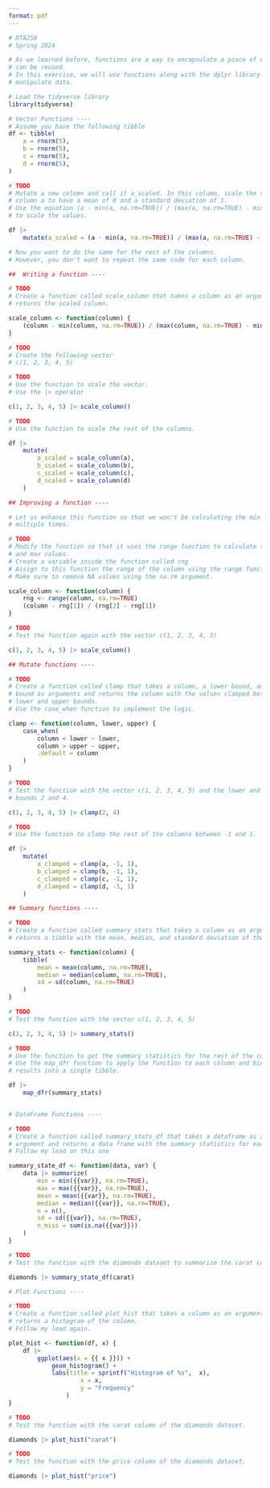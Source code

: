 ```yaml
---
format: pdf
---
```


```R
# DTA250
# Spring 2024

# As we learned before, functions are a way to encapsulate a piece of code that 
# can be reused.
# In this exercise, we will use functions along with the dplyr library to
# manipulate data.

# Load the tidyverse library
library(tidyverse)

# Vector Functions ----
# Assume you have the following tibble
df <- tibble(
    a = rnorm(5),
    b = rnorm(5),
    c = rnorm(5),
    d = rnorm(5),
)

# TODO
# Mutate a new column and call it a_scaled. In this column, scale the values of
# column a to have a mean of 0 and a standard deviation of 1.
# Use the equation (a - min(a, na.rm=TRUE)) / (max(a, na.rm=TRUE) - min(a, na.rm=TRUE))
# to scale the values.

df |> 
    mutate(a_scaled = (a - min(a, na.rm=TRUE)) / (max(a, na.rm=TRUE) - min(a, na.rm=TRUE)))

# Now you want to do the same for the rest of the columns.
# However, you don't want to repeat the same code for each column.

##  Writing a function ----

# TODO
# Create a function called scale_column that takes a column as an argument and
# returns the scaled column.

scale_column <- function(column) {
    (column - min(column, na.rm=TRUE)) / (max(column, na.rm=TRUE) - min(column, na.rm=TRUE))
}

# TODO
# Create the following vector
# c(1, 2, 3, 4, 5)

# TODO
# Use the function to scale the vector.
# Use the |> operator

c(1, 2, 3, 4, 5) |> scale_column()

# TODO
# Use the function to scale the rest of the columns.

df |> 
    mutate(
        a_scaled = scale_column(a),
        b_scaled = scale_column(b),
        c_scaled = scale_column(c),
        d_scaled = scale_column(d)
    )

## Improving a function ----

# Let us enhance this function so that we won't be calculating the min and max
# multiple times.

# TODO
# Modify the function so that it uses the range function to calculate the min
# and max values.
# Create a variable inside the function called rng
# Assign to this function the range of the column using the range function
# Make sure to remove NA values using the na.rm argument.

scale_column <- function(column) {
    rng <- range(column, na.rm=TRUE)
    (column - rng[1]) / (rng[2] - rng[1])
}

# TODO
# Test the function again with the vector c(1, 2, 3, 4, 5)

c(1, 2, 3, 4, 5) |> scale_column()

## Mutate functions ----

# TODO
# Create a function called clamp that takes a column, a lower bound, and an upper
# bound as arguments and returns the column with the values clamped between the
# lower and upper bounds.
# Use the case_when function to implement the logic.

clamp <- function(column, lower, upper) {
    case_when(
        column < lower ~ lower,
        column > upper ~ upper,
        .default = column
    )
}

# TODO
# Test the function with the vector c(1, 2, 3, 4, 5) and the lower and upper
# bounds 2 and 4.

c(1, 2, 3, 4, 5) |> clamp(2, 4)

# TODO
# Use the function to clamp the rest of the columns between -1 and 1.

df |> 
    mutate(
        a_clamped = clamp(a, -1, 1),
        b_clamped = clamp(b, -1, 1),
        c_clamped = clamp(c, -1, 1),
        d_clamped = clamp(d, -1, 1)
    )

## Summary functions ----

# TODO
# Create a function called summary_stats that takes a column as an argument and
# returns a tibble with the mean, median, and standard deviation of the column.

summary_stats <- function(column) {
    tibble(
        mean = mean(column, na.rm=TRUE),
        median = median(column, na.rm=TRUE),
        sd = sd(column, na.rm=TRUE)
    )
}

# TODO
# Test the function with the vector c(1, 2, 3, 4, 5)

c(1, 2, 3, 4, 5) |> summary_stats()

# TODO
# Use the function to get the summary statistics for the rest of the columns.
# Use the map_dfr function to apply the function to each column and bind the
# results into a single tibble.

df |> 
    map_dfr(summary_stats)


# DataFrame Functions ----

# TODO
# Create a function called summary_stats_df that takes a dataframe as an
# argument and returns a data frame with the summary statistics for each column.
# Follow my lead on this one

summary_state_df <- function(data, var) {
    data |> summarize(
        min = min({{var}}, na.rm=TRUE),
        max = max({{var}}, na.rm=TRUE),
        mean = mean({{var}}, na.rm=TRUE),
        median = median({{var}}, na.rm=TRUE),
        n = n(),
        sd = sd({{var}}, na.rm=TRUE),
        n_miss = sum(is.na({{var}}))
    )
}

# TODO
# Test the function with the diamonds dataset to summarize the carat column

diamonds |> summary_state_df(carat)

# Plot Functions ----

# TODO
# Create a function called plot_hist that takes a column as an argument and
# returns a histogram of the column.
# Follow my lead again.

plot_hist <- function(df, x) {
    df |>
        ggplot(aes(x = {{ x }})) +
            geom_histogram() +
            labs(title = sprintf("Histogram of %s",  x),
                    x = x,
                    y = "Frequency"
                )
}

# TODO
# Test the function with the carat column of the diamonds dataset.

diamonds |> plot_hist("carat")

# TODO
# Test the function with the price column of the diamonds dataset.

diamonds |> plot_hist("price")
```